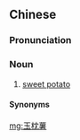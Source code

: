 ==Chinese==
{{zh-forms|t2=玉枕藷|type=21}}

===Pronunciation===
{{zh-pron
|m=yùzhěnshǔ
|c=juk6 zam2 syu4
|cat=n
}}

===Noun===
{{zh-noun}}

# [[sweet potato]]

{{zh-cat|Vegetables}}

====Synonyms====
{{zh-dial|番薯}}

[[mg:玉枕薯]]